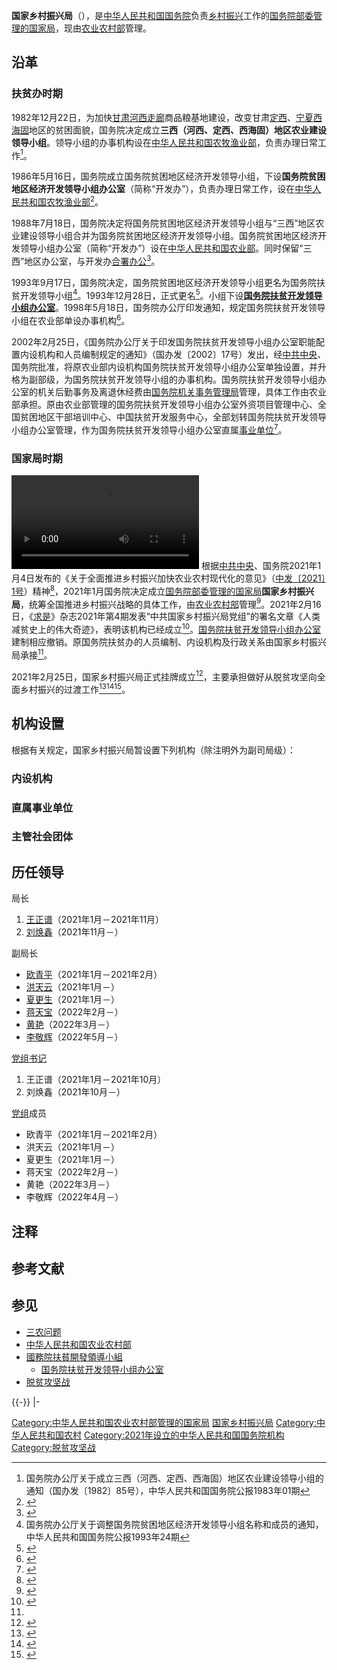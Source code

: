 {{coord|39.96967|116.44868|display=title}}
{{Infobox PRCG
|机构名称=国家乡村振兴局
|标志1=National Emblem of the People's Republic of China (2).svg
|标志1说明=[[s:国务院关于国家行政机关和企业事业单位社会团体印章管理的规定|1999年规定]]：[[印章|印章]][[直径|直径]]4.5厘米，中央刊[[中华人民共和国国徽|国徽]]，由[[中华人民共和国国务院|国务院]]制发。
|职位1=局长
|人员1=[[刘焕鑫|刘焕鑫]]
|职位2=副局长
|人员2=[[洪天云|洪天云]]、[[夏更生|夏更生]]、[[蒋天宝|蒋天宝]]、[[黄艳_(国家乡村振兴局)|黄　艳]]、[[李敬辉|李敬辉]]
|人数2=5
|业务上级=[[中华人民共和国农业农村部|中华人民共和国农业农村部]]
|组织上级=[[中华人民共和国国务院|中华人民共和国国务院]]
|机构类型=[[国务院部委管理的国家局|国务院部委管理的国家局]]
|行政级别=副部级
|中共本级 =中国共产党国家乡村振兴局党组
|本级纪检监察=[[中华人民共和国农业农村部#驻部纪检监察组|中央纪委国家监委驻农业农村部纪检监察组]]
|成立时间=2021年2月25日
|被接替者=[[国务院扶贫开发领导小组办公室|国务院扶贫开发领导小组办公室]]
|地址1=[[北京市|北京市]][[朝阳区_(北京市)|朝阳区]]太阳宫北街1号
|官网={{URL|http://www.nrra.gov.cn}}
|image1=National Administration for Rural Revitalization (20211009131846).jpg
}}

'''国家乡村振兴局'''{{NoteTag|该机构官方标准全名中不冠以“[[中华人民共和国|中华人民共和国]]”或“[[中国|中国]]”[[国号|国号]]。}}（{{lang-en|National Rural Revitalization Administration}}），是[[中华人民共和国国务院|中华人民共和国国务院]]负责[[三农问题|乡村振兴]]工作的[[国务院部委管理的国家局|国务院部委管理的国家局]]，现由[[中华人民共和国农业农村部|农业农村部]]管理。

== 沿革 ==
=== 扶贫办时期 ===
1982年12月22日，为加快[[甘肃省|甘肃]][[河西走廊|河西走廊]]商品粮基地建设，改变甘肃[[定西市|定西]]、[[宁夏回族自治区|宁夏]][[西海固|西海固]]地区的贫困面貌，国务院决定成立'''三西（河西、定西、西海固）地区农业建设领导小组'''。领导小组的办事机构设在[[中华人民共和国农牧渔业部|中华人民共和国农牧渔业部]]，负责办理日常工作<ref name="sanxi">国务院办公厅关于成立三西（河西、定西、西海固）地区农业建设领导小组的通知（国办发〔1982〕85号），中华人民共和国国务院公报1983年01期</ref>。

1986年5月16日，国务院成立国务院贫困地区经济开发领导小组，下设'''国务院贫困地区经济开发领导小组办公室'''（简称“开发办”），负责办理日常工作，设在[[中华人民共和国农牧渔业部|中华人民共和国农牧渔业部]]<ref name="ejbliu">{{Cite web|title=国务院办公厅关于成立国务院贫困地区经济开发领导小组的通知（国办发〔1986〕39号）|url=http://www.gov.cn/zhengce/content/2012-07/24/content_7392.htm|accessdate=2017-07-19|date=2012-07-24|publisher=中国政府网|archiveurl=https://web.archive.org/web/20180408141802/http://www.gov.cn/zhengce/content/2012-07/24/content_7392.htm|archivedate=2018-04-08|dead-url=no}}</ref>。

1988年7月18日，国务院决定将国务院贫困地区经济开发领导小组与“三西”地区农业建设领导小组合并为国务院贫困地区经济开发领导小组。国务院贫困地区经济开发领导小组办公室（简称“开发办”）设在[[中华人民共和国农业部|中华人民共和国农业部]]。同时保留“三西”地区办公室，与开发办[[合署办公|合署办公]]<ref>{{Cite web|title=国务院办公厅关于调整国务院贫困地区经济开发领导小组的通知（国办发〔1988〕30号）|url=http://www.gov.cn/xxgk/pub/govpublic/mrlm/201103/t20110330_63792.html|accessdate=2017-07-19|date=2011-03-30|publisher=中国政府网|archiveurl=https://web.archive.org/web/20170913121846/http://www.gov.cn/xxgk/pub/govpublic/mrlm/201103/t20110330_63792.html|archivedate=2017-09-13|dead-url=no}}</ref>。

1993年9月17日，国务院决定，国务院贫困地区经济开发领导小组更名为国务院扶贫开发领导小组<ref name="yjjsan">国务院办公厅关于调整国务院贫困地区经济开发领导小组名称和成员的通知，中华人民共和国国务院公报1993年24期</ref>。1993年12月28日，正式更名<ref>{{Cite web|title=机构职能|url=http://www.cpad.gov.cn/col/col282/index.html|accessdate=2017-08-01|publisher=国务院扶贫开发领导小组办公室|archiveurl=https://web.archive.org/web/20170731232050/http://www.cpad.gov.cn/col/col282/index.html|archivedate=2017-07-31|dead-url=no}}</ref>。小组下设'''[[国务院扶贫开发领导小组办公室|国务院扶贫开发领导小组办公室]]'''。1998年5月18日，国务院办公厅印发通知，规定国务院扶贫开发领导小组在农业部单设办事机构<ref>{{Cite book|title=中国改革开放新时期年鉴 1998年|last=王振川主编|publisher=北京：[[中国民主法制出版社|中国民主法制出版社]]|year=2014.06|isbn=978-7-5162-0539-6|pages=427}}</ref>。

2002年2月25日，《国务院办公厅关于印发国务院扶贫开发领导小组办公室职能配置内设机构和人员编制规定的通知》（国办发〔2002〕17号）发出，经[[中共中央|中共中央]]、国务院批准，将原农业部内设机构国务院扶贫开发领导小组办公室单独设置，并升格为副部级，为国务院扶贫开发领导小组的办事机构。国务院扶贫开发领导小组办公室的机关后勤事务及离退休经费由[[国务院机关事务管理局|国务院机关事务管理局]]管理，具体工作由农业部承担。原由农业部管理的国务院扶贫开发领导小组办公室外资项目管理中心、全国贫困地区干部培训中心、中国扶贫开发服务中心，全部划转国务院扶贫开发领导小组办公室管理，作为国务院扶贫开发领导小组办公室直属[[事业单位|事业单位]]<ref>{{Cite web|title=国务院办公厅关于印发国务院扶贫开发领导小组办公室职能配置内设机构和人员编制规定的通知（国办发〔2002〕17号）|url=http://www.gov.cn/gongbao/content/2002/content_61370.htm|accessdate=2017-07-19|date=2002-02-25|publisher=中国政府网|archiveurl=https://web.archive.org/web/20170801010022/http://www.gov.cn/gongbao/content/2002/content_61370.htm|archivedate=2017-08-01|dead-url=no}}</ref>。

=== 国家局时期 ===
[[File:2021年2月26日_中国如何从脱贫攻坚迈向乡村振兴？.webm|2021年2月26日 中国如何从脱贫攻坚迈向乡村振兴？]]
根据[[中共中央|中共中央]]、国务院2021年1月4日发布的《关于全面推进乡村振兴加快农业农村现代化的意见》（[[中央一号文件|中发〔2021〕1号]]）精神<ref>{{Cite web|title=全面推进乡村振兴！2021年中央一号文件发布|url=https://www.thepaper.cn/newsDetail_forward_11468790|accessdate=2021-03-01|date=2021-02-25|publisher=澎湃新闻|archive-date=2021-04-30|archive-url=https://web.archive.org/web/20210430132914/https://www.thepaper.cn/newsDetail_forward_11468790|dead-url=no}}</ref>，2021年1月国务院决定成立[[国务院部委管理的国家局|国务院部委管理的国家局]]'''国家乡村振兴局'''，统筹全国推进乡村振兴战略的具体工作，由[[中华人民共和国农业农村部|农业农村部]]管理<ref name="报道0225A">{{cite web|title=别猜了，乡村振兴应有此“局”|url=http://www.thecover.cn/news/7010474|accessdate=2021-02-25|author=宣武门甲1号（原载新华社客户端）|publisher=封面新闻|archive-date=2021-04-30|archive-url=https://web.archive.org/web/20210430030247/http://www.thecover.cn/news/7010474|dead-url=no}}</ref>。2021年2月16日，《[[求是|求是]]》杂志2021年第4期发表“中共国家乡村振兴局党组”的署名文章《人类减贫史上的伟大奇迹》，表明该机构已经成立<ref name="z">{{cite web|title=首次！国家乡村振兴局亮相|url=https://news.sina.com.cn/c/2021-02-17/doc-ikftpnny7101806.shtml|accessdate=2021-02-17|date=2021-02-17|publisher=新浪网|archiveurl=https://web.archive.org/web/20210218030547/https://news.sina.com.cn/c/2021-02-17/doc-ikftpnny7101806.shtml|archivedate=2021-02-18|dead-url=no}}</ref>。[[国务院扶贫开发领导小组办公室|国务院扶贫开发领导小组办公室]]建制相应撤销。原国务院扶贫办的人员编制、内设机构及行政关系由国家乡村振兴局承接<ref name="报道0225A"/>。

2021年2月25日，国家乡村振兴局正式挂牌成立<ref name="报道0225B">{{cite web|title=今天下午，国家乡村振兴局正式挂牌|url=https://www.guancha.cn/politics/2021_02_25_582274.shtml|accessdate=2021-02-25|author=新华社新华视点|publisher=观察者网|archive-date=2021-04-30|archive-url=https://web.archive.org/web/20210430065153/https://www.guancha.cn/politics/2021_02_25_582274.shtml|dead-url=no}}</ref>，主要承担做好从脱贫攻坚向全面乡村振兴的过渡工作<ref>{{Cite web|title=国家乡村振兴局正式挂牌|url=https://politics.gmw.cn/2021-02/26/content_34644133.htm|accessdate=2021-03-01|work=光明网|archive-date=2021-04-30|archive-url=https://web.archive.org/web/20210430043838/https://politics.gmw.cn/2021-02/26/content_34644133.htm|dead-url=no}}</ref><ref>{{Cite web|title=国家乡村振兴局亮相，挂上这块牌子意味着什么？|url=https://go.huanqiu.com/article/425NY2QLa5Y|accessdate=2021-03-01|work=环球网|archive-date=2021-04-30|archive-url=https://web.archive.org/web/20210430065153/https://go.huanqiu.com/article/425NY2QLa5Y|dead-url=no}}</ref><ref>{{Cite web|title=国家乡村振兴局正式挂牌 “三农”工作迎来新起点|url=https://finance.huanqiu.com/article/425GxSySNyT|accessdate=2021-03-01|work=环球网|archive-date=2021-04-30|archive-url=https://web.archive.org/web/20210430065148/https://finance.huanqiu.com/article/425GxSySNyT|dead-url=no}}</ref>。

== 机构设置 ==
根据有关规定，国家乡村振兴局暂设置下列机构（除注明外为副司局级）：
=== 内设机构 ===
{{columns-list|2|
* [[国家乡村振兴局综合司|综合司]]
* [[国家乡村振兴局政策法规司|政策法规司]]
* [[国家乡村振兴局规划财务司|规划财务司]]
* [[国家乡村振兴局开发指导司|开发指导司]]
* [[国家乡村振兴局社会扶贫司|社会扶贫司]]
* [[国家乡村振兴局考核评估司|考核评估司]]
* [[中国共产党国家乡村振兴局机关委员会|机关党委（人事司）]]
}}

=== 直属事业单位 ===
{{columns-list|2|
* [[中国扶贫发展中心|中国扶贫发展中心]]
* [[中国国际扶贫中心|中国国际扶贫中心]]
* [[全国扶贫宣传教育中心|全国扶贫宣传教育中心]]
* [[国家乡村振兴局信息中心|国家乡村振兴局信息中心]]
}}

=== 主管社会团体 ===
{{columns-list|2|
* [[中国扶贫基金会|中国扶贫基金会]]
* [[中国扶贫开发协会|中国扶贫开发协会]]
* [[中国老区建设促进会|中国老区建设促进会]]
* [[友成企业家扶贫基金会|友成企业家扶贫基金会]]
* [[中国扶贫志愿服务促进会|中国扶贫志愿服务促进会]]
}}

== 历任领导 ==
{{col-begin}}
{{col-2}}
; 局长
# [[王正谱|王正谱]]（2021年1月－2021年11月）
# [[刘焕鑫|刘焕鑫]]（2021年11月－）

; 副局长
* [[欧青平|欧青平]]（2021年1月－2021年2月）
* [[洪天云|洪天云]]（2021年1月－）
* [[夏更生|夏更生]]（2021年1月－）
* [[蒋天宝|蒋天宝]]（2022年2月－）
* [[黄艳_(国家乡村振兴局)|黄艳]]（2022年3月－）
* [[李敬辉|李敬辉]]（2022年5月－）

{{col-2}}
; [[党组书记|党组书记]]
# 王正谱（2021年1月－2021年10月）
# 刘焕鑫（2021年10月－）

; [[党组|党组]]成员
* 欧青平（2021年1月－2021年2月）
* 洪天云（2021年1月－）
* 夏更生（2021年1月－）
* 蒋天宝（2022年2月－）
* 黄艳（2022年3月－）
* 李敬辉（2022年4月－）

{{col-end}}

== 注释 ==
{{NoteFoot}}

== 参考文献 ==
{{Reflist}}

== 参见 ==
{{Portal|中华人民共和国|农业}}
*[[三农问题|三农问题]]
*[[中华人民共和国农业农村部|中华人民共和国农业农村部]]
*[[國務院扶貧開發領導小組|國務院扶貧開發領導小組]]
**[[国务院扶贫开发领导小组办公室|国务院扶贫开发领导小组办公室]]
*[[脱贫攻坚战|脱贫攻坚战]]

{{-}}
{{s-start}}
{{s-off|[[国务院部委管理的国家局|国务院部委管理的国家局]]}}
{{s-none|职能设立}}
{{s-title|国务院乡村振兴部门|2021年2月25日至今}}
{{s-inc|rows=2}}
|-
{{s-before|[[国务院扶贫开发领导小组办公室|国务院扶贫开发领导小组办公室]]}}
{{s-title|国务院扶贫开发部门|2021年2月25日至今}}
{{s-end}}
{{国务院}}
{{国务院/13|属}}

[[Category:中华人民共和国农业农村部管理的国家局|Category:中华人民共和国农业农村部管理的国家局]]
[[Category:国家乡村振兴局|]]
[[Category:中华人民共和国农村|Category:中华人民共和国农村]]
[[Category:2021年设立的中华人民共和国国务院机构|Category:2021年设立的中华人民共和国国务院机构]]
[[Category:脱贫攻坚战|Category:脱贫攻坚战]]